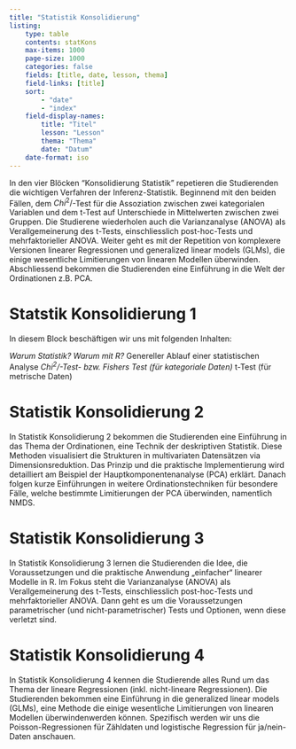 ```yaml
---
title: "Statistik Konsolidierung"
listing: 
    type: table
    contents: statKons
    max-items: 1000
    page-size: 1000
    categories: false
    fields: [title, date, lesson, thema]
    field-links: [title]
    sort: 
        - "date"
        - "index"
    field-display-names:
        title: "Titel"
        lesson: "Lesson"
        thema: "Thema"
        date: "Datum"
    date-format: iso
---
```


In den vier Blöcken “Konsolidierung Statistik” repetieren die Studierenden die wichtigen Verfahren der Inferenz-Statistik. Beginnend mit den beiden Fällen, dem $Chi ^{2}/$-Test für die Assoziation zwischen zwei kategorialen Variablen und dem t-Test auf Unterschiede in Mittelwerten zwischen zwei Gruppen. Die Studierene wiederholen auch die Varianzanalyse (ANOVA) als Verallgemeinerung des t-Tests, einschliesslich post-hoc-Tests und mehrfaktorieller ANOVA. Weiter geht es mit der Repetition von komplexere Versionen linearer Regressionen und generalized linear models (GLMs), die einige wesentliche Limitierungen von linearen Modellen überwinden. Abschliessend bekommen die Studierenden eine Einführung in die Welt der Ordinationen z.B. PCA.

# Statstik Konsolidierung 1

In diesem Block beschäftigen wir uns mit folgenden Inhalten:

*Warum Statistik? Warum mit R?
*Genereller Ablauf einer statistischen Analyse
*$Chi ^{2}/$-Test- bzw. Fishers Test (für kategoriale Daten)
*t-Test (für metrische Daten)

# Statistik Konsolidierung 2

In Statistik Konsolidierung 2 bekommen die Studierenden eine Einführung in das Thema der Ordinationen, eine Technik der deskriptiven Statistik. Diese Methoden visualisiert die Strukturen in multivariaten Datensätzen via Dimensionsreduktion. Das Prinzip und die praktische Implementierung wird detailliert am Beispiel der Hauptkomponentenanalyse (PCA) erklärt. Danach folgen kurze Einführungen in weitere Ordinationstechniken für besondere Fälle, welche bestimmte Limitierungen der PCA überwinden, namentlich NMDS.

# Statistik Konsolidierung 3

In Statistik Konsolidierung 3 lernen die Studierenden die Idee, die Voraussetzungen und die praktische Anwendung „einfacher“ linearer Modelle in R. Im Fokus steht die Varianzanalyse (ANOVA) als Verallgemeinerung des t-Tests, einschliesslich post-hoc-Tests und mehrfaktorieller ANOVA. Dann geht es um die Voraussetzungen parametrischer (und nicht-parametrischer) Tests und Optionen, wenn diese verletzt sind.

# Statistik Konsolidierung 4

In Statistik Konsolidierung 4 kennen die Studierende alles Rund um das Thema der lineare Regressionen (inkl. nicht-lineare Regressionen). Die Studierenden bekommen eine Einführung in die generalized linear models (GLMs), eine Methode die einige wesentliche Limitierungen von linearen Modellen überwindenwerden können. Spezifisch werden wir uns die Poisson-Regressionen für Zähldaten und logistische Regression für ja/nein-Daten anschauen.
